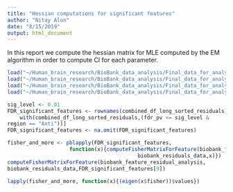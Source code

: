 ```yaml
---
title: "Hessian computations for significant features"
author: "Nitay Alon"
date: "8/15/2019"
output: html_document
---
```


In this report we compute the hessian matrix for MLE computed by the EM algorithm in order to compute CI for each parameter.
```r
load("~/Human_brain_research/BioBank_data_analysis/Final_data_for_analysis/biobank_feature_residual_analysis.RData")
load("~/Human_brain_research/BioBank_data_analysis/Final_data_for_analysis/biobank_feature_standard_analysis.RData")
load("~/Human_brain_research/BioBank_data_analysis/Final_data_for_analysis/BioBank_residual_data.RData")
load("~/Human_brain_research/BioBank_data_analysis/Final_data_for_analysis/BioBank_standardized_data.RData")
```

```r
sig_level <- 0.01
FDR_significant_features <- rownames(combined_df_long_sorted_residuals)[
    with(combined_df_long_sorted_residuals,(fdr_pv <= sig_level & 
region == "Anti"))]  
FDR_significant_features <- na.omit(FDR_significant_features)
```


```r
fisher_and_more <- pblapply(FDR_significant_features, 
                    function(x){computeFisherMatrixForFeature(biobank_feature_residual_analysis, 
                                          biobank_residuals_data,x)})
computeFisherMatrixForFeature(biobank_feature_residual_analysis, 
biobank_residuals_data,FDR_significant_features[9])
```

```r
lapply(fisher_and_more, function(x){(eigen(x$fisher))$values})
```


